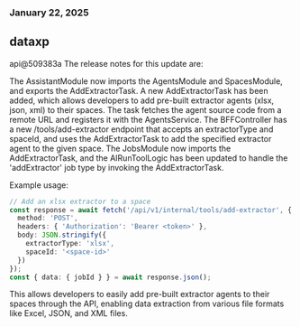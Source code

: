 ### January 22, 2025
## dataxp

api@509383a
The release notes for this update are:

The AssistantModule now imports the AgentsModule and SpacesModule, and exports the AddExtractorTask. A new AddExtractorTask has been added, which allows developers to add pre-built extractor agents (xlsx, json, xml) to their spaces. The task fetches the agent source code from a remote URL and registers it with the AgentsService. The BFFController has a new /tools/add-extractor endpoint that accepts an extractorType and spaceId, and uses the AddExtractorTask to add the specified extractor agent to the given space. The JobsModule now imports the AddExtractorTask, and the AIRunToolLogic has been updated to handle the 'addExtractor' job type by invoking the AddExtractorTask. 

Example usage:

```typescript
// Add an xlsx extractor to a space
const response = await fetch('/api/v1/internal/tools/add-extractor', {
  method: 'POST',
  headers: { 'Authorization': 'Bearer <token>' },
  body: JSON.stringify({
    extractorType: 'xlsx', 
    spaceId: '<space-id>'
  })
});
const { data: { jobId } } = await response.json();
```

This allows developers to easily add pre-built extractor agents to their spaces through the API, enabling data extraction from various file formats like Excel, JSON, and XML files.